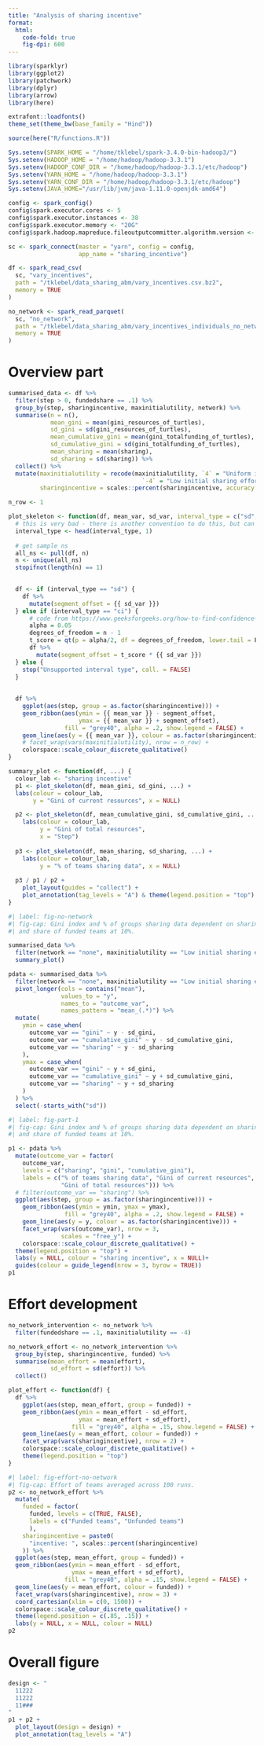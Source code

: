 ```yaml
---
title: "Analysis of sharing incentive"
format: 
  html:
    code-fold: true
    fig-dpi: 600
---
```



```r
library(sparklyr)
library(ggplot2)
library(patchwork)
library(dplyr)
library(arrow)
library(here)

extrafont::loadfonts()
theme_set(theme_bw(base_family = "Hind"))

source(here("R/functions.R"))

Sys.setenv(SPARK_HOME = "/home/tklebel/spark-3.4.0-bin-hadoop3/")
Sys.setenv(HADOOP_HOME = "/home/hadoop/hadoop-3.3.1")
Sys.setenv(HADOOP_CONF_DIR = "/home/hadoop/hadoop-3.3.1/etc/hadoop")
Sys.setenv(YARN_HOME = "/home/hadoop/hadoop-3.3.1")
Sys.setenv(YARN_CONF_DIR = "/home/hadoop/hadoop-3.3.1/etc/hadoop")
Sys.setenv(JAVA_HOME="/usr/lib/jvm/java-1.11.0-openjdk-amd64")

config <- spark_config()
config$spark.executor.cores <- 5
config$spark.executor.instances <- 38
config$spark.executor.memory <- "20G"
config$spark.hadoop.mapreduce.fileoutputcommitter.algorithm.version <- 2

sc <- spark_connect(master = "yarn", config = config,
                    app_name = "sharing_incentive")

df <- spark_read_csv(
  sc, "vary_incentives",
  path = "/tklebel/data_sharing_abm/vary_incentives.csv.bz2",
  memory = TRUE
)

no_network <- spark_read_parquet(
  sc, "no_network",
  path = "/tklebel/data_sharing_abm/vary_incentives_individuals_no_network_re_arranged.parquet",
  memory = TRUE
)


```

# Overview part
```r
summarised_data <- df %>% 
  filter(step > 0, fundedshare == .1) %>% 
  group_by(step, sharingincentive, maxinitialutility, network) %>% 
  summarise(n = n(),
            mean_gini = mean(gini_resources_of_turtles),
            sd_gini = sd(gini_resources_of_turtles),
            mean_cumulative_gini = mean(gini_totalfunding_of_turtles),
            sd_cumulative_gini = sd(gini_totalfunding_of_turtles),
            mean_sharing = mean(sharing),
            sd_sharing = sd(sharing)) %>% 
  collect() %>% 
  mutate(maxinitialutility = recode(maxinitialutility, `4` = "Uniform initial sharing effort",
                                      `-4` = "Low initial sharing effort"),
         sharingincentive = scales::percent(sharingincentive, accuracy = 1))
```

```r
n_row <- 1

plot_skeleton <- function(df, mean_var, sd_var, interval_type = c("sd", "ci")) {
  # this is very bad - there is another convention to do this, but can't remember
  interval_type <- head(interval_type, 1)
  
  # get sample ns
  all_ns <- pull(df, n)
  n <- unique(all_ns)
  stopifnot(length(n) == 1)
  

  df <- if (interval_type == "sd") {
    df %>% 
      mutate(segment_offset = {{ sd_var }})
  } else if (interval_type == "ci") {
      # code from https://www.geeksforgeeks.org/how-to-find-confidence-intervals-in-r/
      alpha = 0.05
      degrees_of_freedom = n - 1
      t_score = qt(p = alpha/2, df = degrees_of_freedom, lower.tail = F)
      df %>% 
        mutate(segment_offset = t_score * {{ sd_var }})
  } else {
    stop("Unsupported interval type", call. = FALSE)
  }
  
  
  df %>%  
    ggplot(aes(step, group = as.factor(sharingincentive))) +
    geom_ribbon(aes(ymin = {{ mean_var }} - segment_offset,
                    ymax = {{ mean_var }} + segment_offset), 
                fill = "grey40", alpha = .2, show.legend = FALSE) +
    geom_line(aes(y = {{ mean_var }}, colour = as.factor(sharingincentive))) +
    # facet_wrap(vars(maxinitialutility), nrow = n_row) +
    colorspace::scale_colour_discrete_qualitative()
}

summary_plot <- function(df, ...) {
  colour_lab <- "sharing incentive"
  p1 <- plot_skeleton(df, mean_gini, sd_gini, ...) +
  labs(colour = colour_lab,
       y = "Gini of current resources", x = NULL)

  p2 <- plot_skeleton(df, mean_cumulative_gini, sd_cumulative_gini, ...) +
    labs(colour = colour_lab,
         y = "Gini of total resources",
         x = "Step")
  
  p3 <- plot_skeleton(df, mean_sharing, sd_sharing, ...) +
    labs(colour = colour_lab,
         y = "% of teams sharing data", x = NULL) 
  
  p3 / p1 / p2 +
    plot_layout(guides = "collect") +
    plot_annotation(tag_levels = "A") & theme(legend.position = "top")
}
```


```r
#| label: fig-no-network
#| fig-cap: Gini index and % of groups sharing data dependent on sharing incentive with no network
#| and share of funded teams at 10%.

summarised_data %>% 
  filter(network == "none", maxinitialutility == "Low initial sharing effort") %>% 
  summary_plot()
```



```r
pdata <- summarised_data %>% 
  filter(network == "none", maxinitialutility == "Low initial sharing effort") %>% 
  pivot_longer(cols = contains("mean"),
               values_to = "y",
               names_to = "outcome_var",
               names_pattern = "mean_(.*)") %>% 
  mutate(
    ymin = case_when(
      outcome_var == "gini" ~ y - sd_gini,
      outcome_var == "cumulative_gini" ~ y - sd_cumulative_gini,
      outcome_var == "sharing" ~ y - sd_sharing
    ), 
    ymax = case_when(
      outcome_var == "gini" ~ y + sd_gini,
      outcome_var == "cumulative_gini" ~ y + sd_cumulative_gini,
      outcome_var == "sharing" ~ y + sd_sharing
    )
  ) %>% 
  select(-starts_with("sd"))
```

```r
#| label: fig-part-1
#| fig-cap: Gini index and % of groups sharing data dependent on sharing incentive with no network
#| and share of funded teams at 10%.

p1 <- pdata %>% 
  mutate(outcome_var = factor(
    outcome_var,
    levels = c("sharing", "gini", "cumulative_gini"),
    labels = c("% of teams sharing data", "Gini of current resources",
               "Gini of total resources"))) %>% 
  # filter(outcome_var == "sharing") %>% 
  ggplot(aes(step, group = as.factor(sharingincentive))) +
    geom_ribbon(aes(ymin = ymin, ymax = ymax),
                fill = "grey40", alpha = .2, show.legend = FALSE) +
    geom_line(aes(y = y, colour = as.factor(sharingincentive))) +
    facet_wrap(vars(outcome_var), nrow = 3,
               scales = "free_y") +
    colorspace::scale_colour_discrete_qualitative() +
  theme(legend.position = "top") +
  labs(y = NULL, colour = "sharing incentive", x = NULL)+
  guides(colour = guide_legend(nrow = 3, byrow = TRUE))
p1
```

# Effort development


```r
no_network_intervention <- no_network %>% 
  filter(fundedshare == .1, maxinitialutility == -4)

no_network_effort <- no_network_intervention %>% 
  group_by(step, sharingincentive, funded) %>% 
  summarise(mean_effort = mean(effort),
            sd_effort = sd(effort)) %>% 
  collect()
```

```r
plot_effort <- function(df) {
  df %>% 
    ggplot(aes(step, mean_effort, group = funded)) +
    geom_ribbon(aes(ymin = mean_effort - sd_effort,
                    ymax = mean_effort + sd_effort), 
                  fill = "grey40", alpha = .15, show.legend = FALSE) +
    geom_line(aes(y = mean_effort, colour = funded)) +
    facet_wrap(vars(sharingincentive), nrow = 2) +
    colorspace::scale_colour_discrete_qualitative() +
    theme(legend.position = "top")
}

```


```r
#| label: fig-effort-no-network
#| fig-cap: Effort of teams averaged across 100 runs. 
p2 <- no_network_effort %>% 
  mutate(
    funded = factor(
      funded, levels = c(TRUE, FALSE),
      labels = c("Funded teams", "Unfunded teams")
      ),
    sharingincentive = paste0(
      "incentive: ", scales::percent(sharingincentive)
    )) %>% 
  ggplot(aes(step, mean_effort, group = funded)) +
  geom_ribbon(aes(ymin = mean_effort - sd_effort,
                  ymax = mean_effort + sd_effort), 
                fill = "grey40", alpha = .15, show.legend = FALSE) +
  geom_line(aes(y = mean_effort, colour = funded)) +
  facet_wrap(vars(sharingincentive), nrow = 3) +
  coord_cartesian(xlim = c(0, 1500)) +
  colorspace::scale_colour_discrete_qualitative() +
  theme(legend.position = c(.85, .15)) +
  labs(y = NULL, x = NULL, colour = NULL)
p2
```


# Overall figure
```r
design <- "
  11222
  11222
  11###
"
p1 + p2 +
  plot_layout(design = design) +
  plot_annotation(tag_levels = "A")
```

